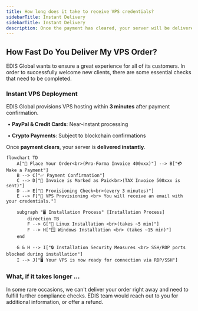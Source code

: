 ```yaml
---
title: How long does it take to receive VPS credentials?
sidebarTitle: Instant Delivery
sidebarTitle: Instant Delivery
description: Once the payment has cleared, your server will be delivered instantly.
---
```


## **How Fast Do You Deliver My VPS Order?**

EDIS Global wants to ensure a great experience for all of its customers.&#x20;
In order to successfully welcome new clients, there are some essential checks that need to be completed.

### &#xA;**Instant VPS Deployment**

EDIS Global provisions VPS hosting within **3 minutes** after payment confirmation.



​	•	**PayPal & Credit Cards**: Near-instant processing

​	•	**Crypto Payments**: Subject to blockchain confirmations



Once **payment clears**, your server is **delivered instantly**.



```mermaid
flowchart TD
    A["🛒 Place Your Order<br>(Pro-Forma Invoice 400xxx)"] --> B["💳 Make a Payment"]
    B --> C["✅ Payment Confirmation"]
    C --> D["📜 Invoice is Marked as Paid<br>(TAX Invoice 500xxx is sent)"]
    D --> E["🔄 Provisioning Check<br>(every 3 minutes)"]
    E --> F["🚀 VPS Provisioning <br> You will receive an email with your credentials."]

    subgraph "🖥️ Installation Process" [Installation Process]
        direction TB
        F --> G["🐧 Linux Installation <br>(takes ~5 min)"]
        F --> H["🪟 Windows Installation <br> (takes ~15 min)"]
    end

    G & H --> I["🔒 Installation Security Measures <br> SSH/RDP ports blocked during installation"]
    I --> J["🖥 Your VPS is now ready for connection via RDP/SSH"]
```





### What, if it takes longer ...

In some rare occasions, we can't deliver your order right away and need to fulfill further compliance checks. EDIS team would reach out to you for additional information, or offer a refund.